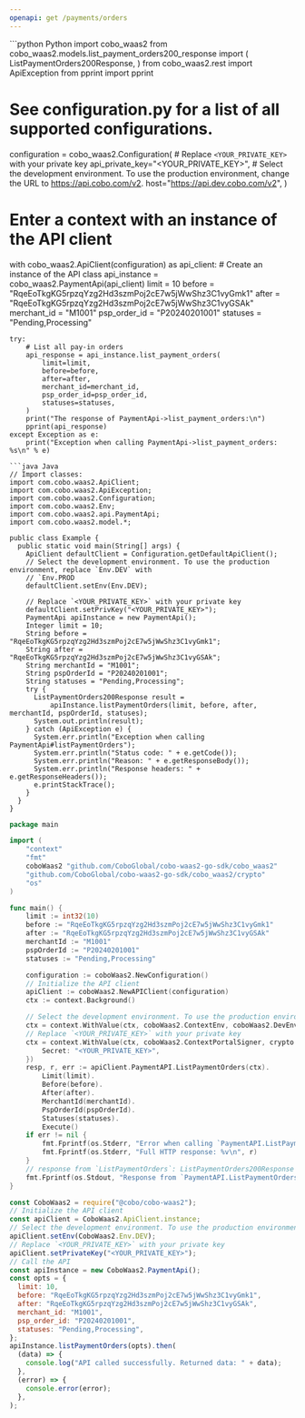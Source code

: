 ```yaml
---
openapi: get /payments/orders
---
```


<RequestExample>
```python Python
import cobo_waas2
from cobo_waas2.models.list_payment_orders200_response import (
    ListPaymentOrders200Response,
)
from cobo_waas2.rest import ApiException
from pprint import pprint

# See configuration.py for a list of all supported configurations.
configuration = cobo_waas2.Configuration(
    # Replace `<YOUR_PRIVATE_KEY>` with your private key
    api_private_key="<YOUR_PRIVATE_KEY>",
    # Select the development environment. To use the production environment, change the URL to https://api.cobo.com/v2.
    host="https://api.dev.cobo.com/v2",
)
# Enter a context with an instance of the API client
with cobo_waas2.ApiClient(configuration) as api_client:
    # Create an instance of the API class
    api_instance = cobo_waas2.PaymentApi(api_client)
    limit = 10
    before = "RqeEoTkgKG5rpzqYzg2Hd3szmPoj2cE7w5jWwShz3C1vyGmk1"
    after = "RqeEoTkgKG5rpzqYzg2Hd3szmPoj2cE7w5jWwShz3C1vyGSAk"
    merchant_id = "M1001"
    psp_order_id = "P20240201001"
    statuses = "Pending,Processing"

    try:
        # List all pay-in orders
        api_response = api_instance.list_payment_orders(
            limit=limit,
            before=before,
            after=after,
            merchant_id=merchant_id,
            psp_order_id=psp_order_id,
            statuses=statuses,
        )
        print("The response of PaymentApi->list_payment_orders:\n")
        pprint(api_response)
    except Exception as e:
        print("Exception when calling PaymentApi->list_payment_orders: %s\n" % e)

```
```java Java
// Import classes:
import com.cobo.waas2.ApiClient;
import com.cobo.waas2.ApiException;
import com.cobo.waas2.Configuration;
import com.cobo.waas2.Env;
import com.cobo.waas2.api.PaymentApi;
import com.cobo.waas2.model.*;

public class Example {
  public static void main(String[] args) {
    ApiClient defaultClient = Configuration.getDefaultApiClient();
    // Select the development environment. To use the production environment, replace `Env.DEV` with
    // `Env.PROD
    defaultClient.setEnv(Env.DEV);

    // Replace `<YOUR_PRIVATE_KEY>` with your private key
    defaultClient.setPrivKey("<YOUR_PRIVATE_KEY>");
    PaymentApi apiInstance = new PaymentApi();
    Integer limit = 10;
    String before = "RqeEoTkgKG5rpzqYzg2Hd3szmPoj2cE7w5jWwShz3C1vyGmk1";
    String after = "RqeEoTkgKG5rpzqYzg2Hd3szmPoj2cE7w5jWwShz3C1vyGSAk";
    String merchantId = "M1001";
    String pspOrderId = "P20240201001";
    String statuses = "Pending,Processing";
    try {
      ListPaymentOrders200Response result =
          apiInstance.listPaymentOrders(limit, before, after, merchantId, pspOrderId, statuses);
      System.out.println(result);
    } catch (ApiException e) {
      System.err.println("Exception when calling PaymentApi#listPaymentOrders");
      System.err.println("Status code: " + e.getCode());
      System.err.println("Reason: " + e.getResponseBody());
      System.err.println("Response headers: " + e.getResponseHeaders());
      e.printStackTrace();
    }
  }
}

```
```go Go
package main

import (
	"context"
	"fmt"
	coboWaas2 "github.com/CoboGlobal/cobo-waas2-go-sdk/cobo_waas2"
	"github.com/CoboGlobal/cobo-waas2-go-sdk/cobo_waas2/crypto"
	"os"
)

func main() {
	limit := int32(10)
	before := "RqeEoTkgKG5rpzqYzg2Hd3szmPoj2cE7w5jWwShz3C1vyGmk1"
	after := "RqeEoTkgKG5rpzqYzg2Hd3szmPoj2cE7w5jWwShz3C1vyGSAk"
	merchantId := "M1001"
	pspOrderId := "P20240201001"
	statuses := "Pending,Processing"

	configuration := coboWaas2.NewConfiguration()
	// Initialize the API client
	apiClient := coboWaas2.NewAPIClient(configuration)
	ctx := context.Background()

	// Select the development environment. To use the production environment, replace coboWaas2.DevEnv with coboWaas2.ProdEnv
	ctx = context.WithValue(ctx, coboWaas2.ContextEnv, coboWaas2.DevEnv)
	// Replace `<YOUR_PRIVATE_KEY>` with your private key
	ctx = context.WithValue(ctx, coboWaas2.ContextPortalSigner, crypto.Ed25519Signer{
		Secret: "<YOUR_PRIVATE_KEY>",
	})
	resp, r, err := apiClient.PaymentAPI.ListPaymentOrders(ctx).
		Limit(limit).
		Before(before).
		After(after).
		MerchantId(merchantId).
		PspOrderId(pspOrderId).
		Statuses(statuses).
		Execute()
	if err != nil {
		fmt.Fprintf(os.Stderr, "Error when calling `PaymentAPI.ListPaymentOrders``: %v\n", err)
		fmt.Fprintf(os.Stderr, "Full HTTP response: %v\n", r)
	}
	// response from `ListPaymentOrders`: ListPaymentOrders200Response
	fmt.Fprintf(os.Stdout, "Response from `PaymentAPI.ListPaymentOrders`: %v\n", resp)
}

```
```javascript JavaScript
const CoboWaas2 = require("@cobo/cobo-waas2");
// Initialize the API client
const apiClient = CoboWaas2.ApiClient.instance;
// Select the development environment. To use the production environment, replace `Env.DEV` with `Env.PROD`
apiClient.setEnv(CoboWaas2.Env.DEV);
// Replace `<YOUR_PRIVATE_KEY>` with your private key
apiClient.setPrivateKey("<YOUR_PRIVATE_KEY>");
// Call the API
const apiInstance = new CoboWaas2.PaymentApi();
const opts = {
  limit: 10,
  before: "RqeEoTkgKG5rpzqYzg2Hd3szmPoj2cE7w5jWwShz3C1vyGmk1",
  after: "RqeEoTkgKG5rpzqYzg2Hd3szmPoj2cE7w5jWwShz3C1vyGSAk",
  merchant_id: "M1001",
  psp_order_id: "P20240201001",
  statuses: "Pending,Processing",
};
apiInstance.listPaymentOrders(opts).then(
  (data) => {
    console.log("API called successfully. Returned data: " + data);
  },
  (error) => {
    console.error(error);
  },
);

```
</RequestExample>